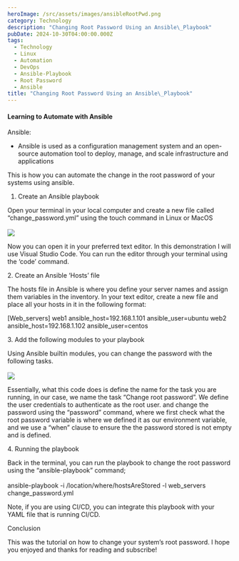 ```yaml
---
heroImage: /src/assets/images/ansibleRootPwd.png
category: Technology
description: "Changing Root Password Using an Ansible\_Playbook"
pubDate: 2024-10-30T04:00:00.000Z
tags:
  - Technology
  - Linux
  - Automation
  - DevOps
  - Ansible-Playbook
  - Root Password
  - Ansible
title: "Changing Root Password Using an Ansible\_Playbook"
---
```


#### Learning to Automate with Ansible

Ansible:

* Ansible is used as a configuration management system and an open-source automation tool to deploy, manage, and scale infrastructure and applications

This is how you can automate the change in the root password of your systems using ansible.

1. Create an Ansible playbook

Open your terminal in your local computer and create a new file called “change\_password.yml” using the touch command in Linux or MacOS\
\
![](/src/assets/images/ansibleRootPwd.png)

Now you can open it in your preferred text editor. In this demonstration I will use Visual Studio Code. You can run the editor through your terminal using the ‘code’ command.

2\. Create an Ansible ‘Hosts’ file

The hosts file in Ansible is where you define your server names and assign them variables in the inventory. In your text editor, create a new file and place all your hosts in it in the following format:

\[Web\_servers]
web1 ansible\_host=192.168.1.101 ansible\_user=ubuntu
web2 ansible\_host=192.168.1.102 ansible\_user=centos


3\. Add the following modules to your playbook

Using Ansible builtin modules, you can change the password with the following tasks.\
\
![](/src/assets/images/changeRootPwd.png)

Essentially, what this code does is define the name for the task you are running, in our case, we name the task “Change root password”. We define the user credentials to authenticate as the root user. and change the password using the “password” command, where we first check what the root password variable is where we defined it as our environment variable, and we use a “when” clause to ensure the the password stored is not empty and is defined.

4\. Running the playbook

Back in the terminal, you can run the playbook to change the root password using the “ansible-playbook” command;\
\
ansible-playbook -i /location/where/hostsAreStored -l web\_servers change\_password.yml

Note, if you are using CI/CD, you can integrate this playbook with your YAML file that is running CI/CD.

Conclusion

This was the tutorial on how to change your system’s root password. I hope you enjoyed and thanks for reading and subscribe!
